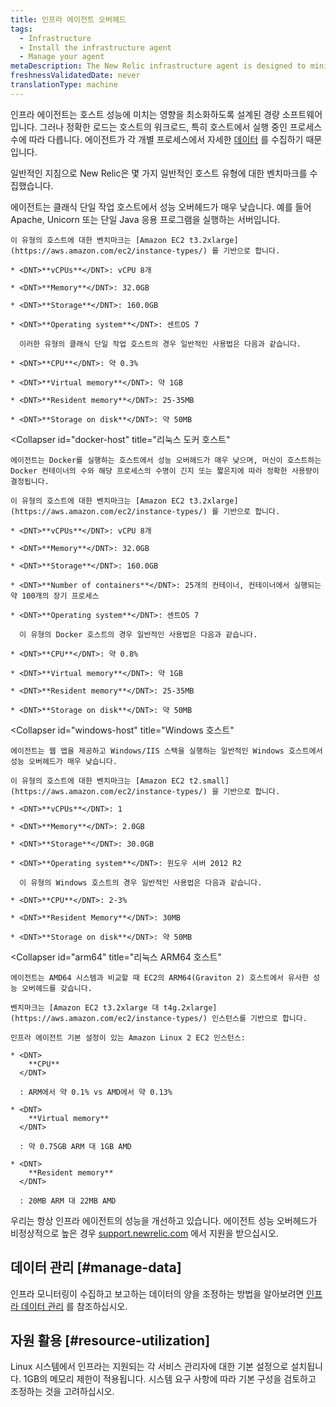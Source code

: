 ```yaml
---
title: 인프라 에이전트 오버헤드
tags:
  - Infrastructure
  - Install the infrastructure agent
  - Manage your agent
metaDescription: The New Relic infrastructure agent is designed to minimize its performance impact. This document outlines resource usage for common scenarios.
freshnessValidatedDate: never
translationType: machine
---
```


인프라 에이전트는 호스트 성능에 미치는 영향을 최소화하도록 설계된 경량 소프트웨어입니다. 그러나 정확한 로드는 호스트의 워크로드, 특히 호스트에서 실행 중인 프로세스 수에 따라 다릅니다. 에이전트가 각 개별 프로세스에서 자세한 [데이터](/docs/data-analysis/metrics/analyze-your-metrics/data-collection-metric-timeslice-event-data#event-data) 를 수집하기 때문입니다.

일반적인 지침으로 New Relic은 몇 가지 일반적인 호스트 유형에 대한 벤치마크를 수집했습니다.

<CollapserGroup>
  <Collapser
    id="single-task"
    title="Linux 단일 작업 호스트"
  >
    에이전트는 클래식 단일 작업 호스트에서 성능 오버헤드가 매우 낮습니다. 예를 들어 Apache, Unicorn 또는 단일 Java 응용 프로그램을 실행하는 서버입니다.

    이 유형의 호스트에 대한 벤치마크는 [Amazon EC2 t3.2xlarge](https://aws.amazon.com/ec2/instance-types/) 를 기반으로 합니다.

    * <DNT>**vCPUs**</DNT>: vCPU 8개

    * <DNT>**Memory**</DNT>: 32.0GB

    * <DNT>**Storage**</DNT>: 160.0GB

    * <DNT>**Operating system**</DNT>: 센트OS 7

      이러한 유형의 클래식 단일 작업 호스트의 경우 일반적인 사용법은 다음과 같습니다.

    * <DNT>**CPU**</DNT>: 약 0.3%

    * <DNT>**Virtual memory**</DNT>: 약 1GB

    * <DNT>**Resident memory**</DNT>: 25-35MB

    * <DNT>**Storage on disk**</DNT>: 약 50MB
  </Collapser>

  <Collapser
    id="docker-host"
    title="리눅스 도커 호스트"
  >
    에이전트는 Docker를 실행하는 호스트에서 성능 오버헤드가 매우 낮으며, 머신이 호스트하는 Docker 컨테이너의 수와 해당 프로세스의 수명이 긴지 또는 짧은지에 따라 정확한 사용량이 결정됩니다.

    이 유형의 호스트에 대한 벤치마크는 [Amazon EC2 t3.2xlarge](https://aws.amazon.com/ec2/instance-types/) 를 기반으로 합니다.

    * <DNT>**vCPUs**</DNT>: vCPU 8개

    * <DNT>**Memory**</DNT>: 32.0GB

    * <DNT>**Storage**</DNT>: 160.0GB

    * <DNT>**Number of containers**</DNT>: 25개의 컨테이너, 컨테이너에서 실행되는 약 100개의 장기 프로세스

    * <DNT>**Operating system**</DNT>: 센트OS 7

      이 유형의 Docker 호스트의 경우 일반적인 사용법은 다음과 같습니다.

    * <DNT>**CPU**</DNT>: 약 0.8%

    * <DNT>**Virtual memory**</DNT>: 약 1GB

    * <DNT>**Resident memory**</DNT>: 25-35MB

    * <DNT>**Storage on disk**</DNT>: 약 50MB
  </Collapser>

  <Collapser
    id="windows-host"
    title="Windows 호스트"
  >
    에이전트는 웹 앱을 제공하고 Windows/IIS 스택을 실행하는 일반적인 Windows 호스트에서 성능 오버헤드가 매우 낮습니다.

    이 유형의 호스트에 대한 벤치마크는 [Amazon EC2 t2.small](https://aws.amazon.com/ec2/instance-types/) 을 기반으로 합니다.

    * <DNT>**vCPUs**</DNT>: 1

    * <DNT>**Memory**</DNT>: 2.0GB

    * <DNT>**Storage**</DNT>: 30.0GB

    * <DNT>**Operating system**</DNT>: 윈도우 서버 2012 R2

      이 유형의 Windows 호스트의 경우 일반적인 사용법은 다음과 같습니다.

    * <DNT>**CPU**</DNT>: 2-3%

    * <DNT>**Resident Memory**</DNT>: 30MB

    * <DNT>**Storage on disk**</DNT>: 약 50MB
  </Collapser>

  <Collapser
    id="arm64"
    title="리눅스 ARM64 호스트"
  >
    에이전트는 AMD64 시스템과 비교할 때 EC2의 ARM64(Graviton 2) 호스트에서 유사한 성능 오버헤드를 갖습니다.

    벤치마크는 [Amazon EC2 t3.2xlarge 대 t4g.2xlarge](https://aws.amazon.com/ec2/instance-types/) 인스턴스를 기반으로 합니다.

    인프라 에이전트 기본 설정이 있는 Amazon Linux 2 EC2 인스턴스:

    * <DNT>
        **CPU**
      </DNT>

      : ARM에서 약 0.1% vs AMD에서 약 0.13%

    * <DNT>
        **Virtual memory**
      </DNT>

      : 약 0.75GB ARM 대 1GB AMD

    * <DNT>
        **Resident memory**
      </DNT>

      : 20MB ARM 대 22MB AMD
  </Collapser>
</CollapserGroup>

우리는 항상 인프라 에이전트의 성능을 개선하고 있습니다. 에이전트 성능 오버헤드가 비정상적으로 높은 경우 [support.newrelic.com](https://support.newrelic.com) 에서 지원을 받으십시오.

## 데이터 관리 [#manage-data]

인프라 모니터링이 수집하고 보고하는 데이터의 양을 조정하는 방법을 알아보려면 [인프라 데이터 관리](/docs/infrastructure/manage-your-data/data-instrumentation/manage-infrastructure-data-reporting) 를 참조하십시오.

## 자원 활용 [#resource-utilization]

Linux 시스템에서 인프라는 지원되는 각 서비스 관리자에 대한 기본 설정으로 설치됩니다. 1GB의 메모리 제한이 적용됩니다. 시스템 요구 사항에 따라 기본 구성을 검토하고 조정하는 것을 고려하십시오.
